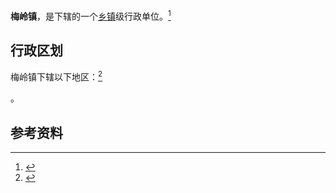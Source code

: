 {{中国乡级行政区|36/01/05/101/000}}

'''梅岭镇'''，是{{PRC admin/fullname|36/01/05/101/000|3}}下辖的一个[[乡镇|乡镇]]级行政单位。<ref>{{PRC admin/ref sgc|{{PRC admin/parent|36/01/05/101/000}}}}</ref>

== 行政区划 ==

梅岭镇下辖以下地区：<ref>{{PRC admin/ref sgc|36/01/05/101/000}}</ref>

{{PRC admin/children|36/01/05/101/000}}。

== 参考资料 ==

{{reflist}}

{{行政区划小作品}}
{{PRC admin/navcat|36/01/05/101/000}}
